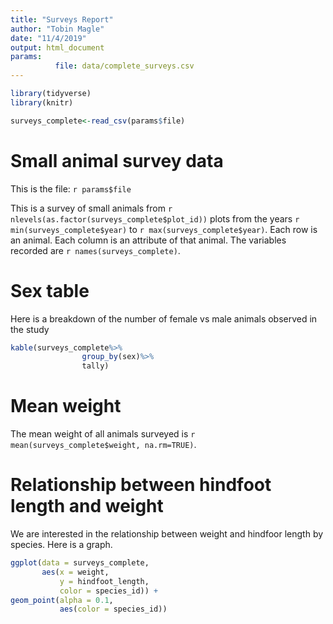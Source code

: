 ```yaml
---
title: "Surveys Report"
author: "Tobin Magle"
date: "11/4/2019"
output: html_document
params:
          file: data/complete_surveys.csv
---
```


```r
library(tidyverse)
library(knitr)

surveys_complete<-read_csv(params$file)
```

# Small animal survey data

This is the file: `r params$file`


This is a survey of small animals from `r nlevels(as.factor(surveys_complete$plot_id))` plots
from the years `r min(surveys_complete$year)` to `r max(surveys_complete$year)`. Each row is an animal. 
Each column is an attribute of that animal. The variables recorded are `r names(surveys_complete)`.

# Sex table
Here is a breakdown of the number of female vs male animals observed in the study

```r


kable(surveys_complete%>%
                group_by(sex)%>%
                tally)
```

# Mean weight
The mean weight of all animals surveyed 
is `r mean(surveys_complete$weight, na.rm=TRUE)`.

# Relationship between hindfoot length and weight
We are interested in the relationship between weight and hindfoor length by species. Here is a graph.

```r
ggplot(data = surveys_complete, 
       aes(x = weight, 
           y = hindfoot_length, 
           color = species_id)) + 
geom_point(alpha = 0.1,
           aes(color = species_id))
```